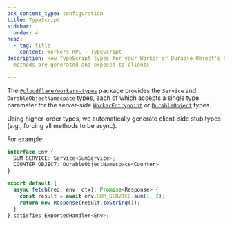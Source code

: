 ```yaml
---
pcx_content_type: configuration
title: TypeScript
sidebar:
  order: 4
head:
  - tag: title
    content: Workers RPC — TypeScript
description: How TypeScript types for your Worker or Durable Object's RPC
  methods are generated and exposed to clients

---
```


The [`@cloudflare/workers-types`](https://www.npmjs.com/package/@cloudflare/workers-types) package provides the `Service` and `DurableObjectNamespace` types, each of which accepts a single type parameter for the server-side [`WorkerEntrypoint`](/workers/runtime-apis/bindings/service-bindings/rpc) or [`DurableObject`](/durable-objects/best-practices/create-durable-object-stubs-and-send-requests/#call-rpc-methods) types.

Using higher-order types, we automatically generate client-side stub types (e.g., forcing all methods to be async).

For example:

```ts
interface Env {
  SUM_SERVICE: Service<SumService>;
  COUNTER_OBJECT: DurableObjectNamespace<Counter>
}

export default {
  async fetch(req, env, ctx): Promise<Response> {
    const result = await env.SUM_SERVICE.sum(1, 2);
    return new Response(result.toString());
  }
} satisfies ExportedHandler<Env>;
```
